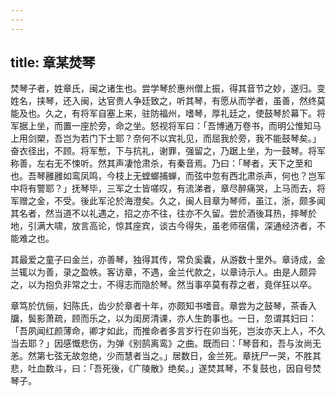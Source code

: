 ```yaml
---
---
---
```

title: 章某焚琴
---



焚琴子者，姓章氏，闽之诸生也。尝学琴於惠州僧上振，得其音节之妙，遂归。变姓名，挟琴，还入闽，达官贵人争廷致之，听其琴，有愿从而学者，虽善，然终莫能及也。久之，有将军自塞上来，驻防福州，嗜琴，厚礼廷之，使鼓琴於幕下。将军据上坐，而置一座於旁，命之坐。怒视将军曰：「吾博通万卷书，而明公惟知马上用剑槊，吾岂为若门下士耶？奈何不以宾礼见，而屈我於旁，我不能鼓琴矣。」奋衣径出，不顾。将军慙，下与抗礼，谢罪，强留之，乃踞上坐，为一鼓琴。将军称善，左右无不悚听。然其声凄怆肃杀，有秦音焉。乃曰：「琴者，天下之至和也。吾琴雝雝如鸾凤鸣，今枝上无螳螂捕蝉，而弦中忽有西北肃杀声，何也？岂军中将有警耶？」抚琴毕，三军之士皆嗟叹，有流涕者，章尽醉痛哭，上马而去，将军赠之金，不受。後此军沦於海澄矣。久之，闽人目章为琴师，虽江，浙，颇多闻其名者，然当道不以礼遇之，招之亦不往，往亦不久留。尝於酒後耳热，摔琴於地，引满大啸，放言高论，惊其座宾，谈古今得失，虽老师宿儒，深通经济者，不能难之也。

其最爱之童子曰金兰，亦善琴，独得其传，常负奚囊，从游数十里外。章诗成，金兰辄以为善，录之盈帙。客访章，不遇，金兰代款之，以章诗示人。由是人颇异之，以为抱负非常之士，不得志而隐於琴。然当事卒莫有荐之者，竟佯狂以卒。

章笃於伉俪，妇陈氏，齿少於章者十年，亦颇知书嗜音。章尝为之鼓琴，茶香入牖，鬓影萧疏，顾而乐之，以为闺房清课，亦人生韵事也。一日，忽谓其妇曰：「吾夙闻红颜薄命，卿才如此，而推命者多言岁行在卯当死，岂汝亦天上人，不久当去耶？」因感慨悲伤，为弹《别鹄离鸾》之曲。既而曰：「琴音和，吾与汝尚无恙。然第七弦无故忽绝，少而慧者当之。」居数日，金兰死。章抚尸一哭，不胜其悲，吐血数斗，曰：「吾死後，《广陵散》绝矣。」遂焚其琴，不复鼓也，因自号焚琴子。